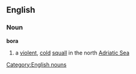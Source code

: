 ==English==
===Noun===
'''bora'''
#a [[violent]], [[cold]] [[squall]] in the north [[Adriatic Sea]]
[[Category:English nouns]]